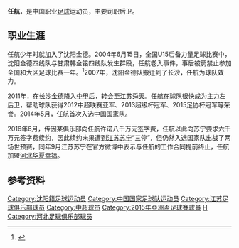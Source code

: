 {{otheruse|任航 (攝影師)}}
{{Football player infobox
| playername = 任航
| image = 任航.png
| fullname = 任航
| nickname = 任民币<br>任八千<ref>{{cite web | language = zh-hans | publisher = 东方网>体育>足球>中超 | title = 从任民币到任八千，只需两场世预赛就让苏宁后悔？ | url = http://sports.eastday.com/a/170926041719365918412.html | author = 来源：万丈足球 | date = 2017年9月26日 | accessdate = 2017年9月26日 | archive-date = 2018年6月18日 | archive-url = https://web.archive.org/web/20180618075650/http://sports.eastday.com/a/170926041719365918412.html | dead-url = no }}</ref>
| englishfullname = Ren Hang
| countryofbirth = {{CHN}}
| cityofbirth = [[辽宁|辽宁]][[沈阳|沈阳]]
| dateofbirth = {{birth date and age|1989|2|23}}
| height = {{height|m=1.82}}
| position = 后卫
| currentclub = [[武汉三镇足球俱乐部|武汉三镇足球俱乐部]]
| clubnumber = 
| youthyears = 
| youthclubs = [[沈阳金德|沈阳金德]]
| years1 = 2007-2010
| clubs1 = [[长沙金德|长沙金德]]
| caps1  = 58
| goals1 = 0
| years2 = 2011-2016
| clubs2 = [[江苏苏宁足球俱乐部|江苏苏宁]]
| caps2  = 141
| goals2 = 8
| years3 = 2007-2021
| clubs3 = [[河北华夏幸福|河北华夏幸福]]
| caps3  = 87
| goals3 = 4
| years4 = 2021
| clubs4 = →[[武汉三镇足球俱乐部|武汉三镇足球俱乐部]]（外借）
| caps4  = 30
| goals4 = 0
| years5 = 2022-
| clubs5 = [[武汉三镇足球俱乐部|武汉三镇足球俱乐部]]
| caps5  = 0
| goals5 = 0
| nationalyears = 2014-
| nationalteam = {{fb|CHN}}
| nationalcaps(goals) = 29 (0)
| pcupdate = 31-03-2022
| ntupdate = 05-09-2017
|}}
'''任航'''{{BD|1989年|2月23日|||R}}，是中国职业[[足球|足球]]运动员，主要司职后卫。

==职业生涯==
任航少年时就加入了沈阳金德。2004年6月15日，全国U15后备力量足球比赛中，沈阳金德四线队与甘肃韩金铭四线队发生群殴，任航卷入事件，事后被罚禁止参加全国和大区足球比赛一年。<ref>{{cite news|title=金德四队斗殴遭重罚 两教练七队员惨遭停赛一年|url=http://sports.sina.com.cn/s/2004-07-10/0235299225s.shtml|accessdate=2014-04-13|newspaper=时代商报|date=2004-07-10|archive-date=2019-06-26|archive-url=https://web.archive.org/web/20190626180527/http://sports.sina.com.cn/s/2004-07-10/0235299225s.shtml|dead-url=no}}</ref>2007年，沈阳金德队搬迁到了[[长沙|长沙]]，任航为球队效力。

2011年，在[[长沙金德|长沙金德]]降入[[中甲|中甲]]后，转会至[[江苏舜天足球俱乐部|江苏舜天]]。任航在球队很快成为主力左后卫，帮助球队获得2012中超联赛亚军、2013超级杯冠军、2015足协杯冠军等荣誉。2014年5月，任航首次入选中国国家队。

2016年6月，传因某俱乐部向任航许诺八千万元签字费，任航以此向苏宁要求六千万元签字费续约，因此续约未果遭到[[江苏苏宁足球俱乐部|江苏苏宁]]“三停”，但仍然入选国家队出战了两场世预赛，同年9月江苏苏宁在官方微博中表示与任航的工作合同提前终止，任航加盟[[河北华夏幸福|河北华夏幸福]]。

== 参考资料 ==
{{reflist}}

{{2009年长沙金德名单}}
{{2010年中超分类名单长沙}}
{{2011年中超分类名单江苏}}
{{2012年中超分类名单江苏}}
{{2013年中超分类名单江苏}}
{{2014年中超分类名单江苏}}
{{2015年中超分类名单江苏}}
{{2016年中超分类名单江苏}}
{{2017年中超分类名单河北}}
{{2018年中超分类名单河北}}
{{2019年中超分类名单河北}}
{{2020年中超分类名单河北}}
{{2021年中甲分类名单武汉三镇}}
{{2022年中超分类名单武汉三镇}}
{{2015年亚洲杯足球赛中国参赛名单}}

{{DEFAULTSORT:REN, Han}}
[[Category:沈阳籍足球运动员|Category:沈阳籍足球运动员]]
[[Category:中国国家足球队运动员|Category:中国国家足球队运动员]]
[[Category:江苏足球俱乐部球员|Category:江苏足球俱乐部球员]]
[[Category:中超球员|Category:中超球员]]
[[Category:2015年亞洲盃足球賽球員|Category:2015年亞洲盃足球賽球員]]
[[Category:任姓|H]]
[[Category:河北足球俱乐部球员|Category:河北足球俱乐部球员]]